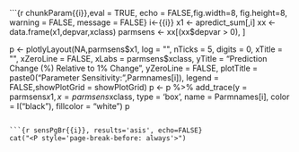 ```{r chunkParam{{i}},eval = TRUE, echo = FALSE,fig.width=8, fig.height=8, warning = FALSE, message = FALSE}
i<-{{i}}
x1 <- apredict_sum[,i]
xx <- data.frame(x1,depvar,xclass)
parmsens <- xx[(xx$depvar > 0), ] 

p <- plotlyLayout(NA,parmsens$x1, log = "", nTicks = 5, digits = 0,
                  xTitle = "",  xZeroLine = FALSE, xLabs = parmsens$xclass,
                  yTitle = "Prediction Change (%) Relative to 1% Change",  yZeroLine = FALSE,
                  plotTitle = paste0("Parameter Sensitivity:  ",Parmnames[i]),
                  legend = FALSE,showPlotGrid = showPlotGrid)
p <- p %>% add_trace(y = parmsens$x1,x = parmsens$xclass, type = 'box', name = Parmnames[i], color = I("black"), 
                     fillcolor = "white")
p


```

```{r sensPgBr{{i}}, results='asis', echo=FALSE}
cat("<P style='page-break-before: always'>") 
```